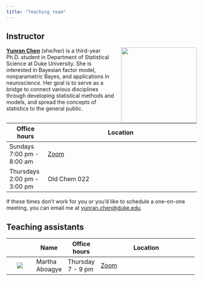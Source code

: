 ```yaml
---
title: "Teaching team"
---
```


## Instructor

![](images/team/yunran.png){style="float:right;padding: 0 0 0 10px;" fig-alt="Headshot of Yunran Chen" width="200"}

[**Yunran Chen**](https://yunranchen.github.io/) (she/her) is a third-year Ph.D. student in Department of Statistical Science at Duke University. She is interested in Bayesian factor model, nonparametric Bayes, and applications in neuroscience. Her goal is to serve as a bridge to connect various disciplines through developing statistical methods and models, and spread the concepts of statistics to the general public.

| Office hours                  | Location                                                                                                                  |
|-------------------------------|---------------------------------------------------------------------------------------------------------------------------|
| Sundays 7:00 pm - 8:00 am   | [Zoom](https://sakai.duke.edu/portal/site/779c3ebe-3b88-4bcc-bd01-1813e8396a23/page/d5eef508-07a4-4c6d-b7bd-4614a9631562) |
| Thursdays 2:00 pm - 3:00 pm | Old Chem 022                                                                                                             |

If these times don't work for you or you'd like to schedule a one-on-one meeting, you can email me at [yunran.chen@duke.edu](mailto:yunran.chen@duke.edu).

## Teaching assistants

+-------------------------------------------+-----------------------------------+-------------------------+---------------------------------------------------------------------------------------------------------------------------------------------------------------+
|                                           | Name                              | Office hours            | Location                                                                                                                                                      |
+:=========================================:+===================================+=========================+===============================================================================================================================================================+
| ![](images/team/martha.png)               | Martha Aboagye                    | Thursday 7 - 9 pm       | [Zoom](https://sakai.duke.edu/portal/site/779c3ebe-3b88-4bcc-bd01-1813e8396a23/page/d5eef508-07a4-4c6d-b7bd-4614a9631562)                                     |
+-------------------------------------------+-----------------------------------+-------------------------+---------------------------------------------------------------------------------------------------------------------------------------------------------------+
